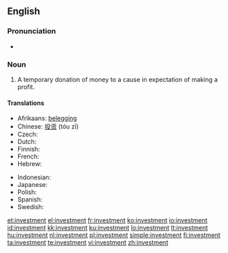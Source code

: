 ==English==
{{wikipedia}}

===Pronunciation===
* {{audio|en-us-investment.ogg|Audio (US)}}

===Noun===
{{en-noun}}

# A temporary donation of money to a cause in expectation of making a profit.

====Translations====
{{trans-top|temporary donation of money}}
* Afrikaans: [[belegging]]
* Chinese: [[投资]] (tóu zī)
* Czech: {{t-|cs|investice|f}}
* Dutch: {{t|nl|investering}}
* Finnish: {{t|fi|sijoitus}}
* French: {{t+|fr|investissement}}
* Hebrew: {{t+|he|השקעה|f|tr=hashkaa|sc=Hebr}}
{{trans-mid}}
* Indonesian: {{t|id|investasi|xs=Indonesian}}
* Japanese: {{t-|ja|投資|tr=tōshi|sc=Jpan}}
* Polish: {{t+|pl|inwestycja|f}}
* Spanish: {{t-|es|inversión|f}}
* Swedish: {{t|sv|investering}}
{{trans-bottom}}

[[et:investment]]
[[el:investment]]
[[fr:investment]]
[[ko:investment]]
[[io:investment]]
[[id:investment]]
[[kk:investment]]
[[ku:investment]]
[[lo:investment]]
[[lt:investment]]
[[hu:investment]]
[[nl:investment]]
[[pl:investment]]
[[simple:investment]]
[[fi:investment]]
[[ta:investment]]
[[te:investment]]
[[vi:investment]]
[[zh:investment]]
